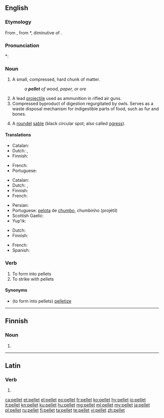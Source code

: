 ==English==

===Etymology===
From {{etyl|fro|en}} {{term|pelote||small ball|lang=fro}}, from {{etyl|VL.|en}} *{{term|pilotta|lang=la}}, diminutive of {{etyl|la|en}} {{term|pila||ball|lang=la}}.

===Pronunciation===
*: {{rhymes|ɛlɪt|lang=en}}

===Noun===
{{en-noun}}

# A small, compressed, hard chunk of matter.
#: ''a '''pellet''' of wood, paper, or ore''
# A lead [[projectile]] used as ammunition in rifled air guns.
# Compressed byproduct of digestion regurgitated by owls.  Serves as a waste disposal mechanism for indigestible parts of food, such as fur and bones.
# {{context|heraldiccharge|lang=en}} A [[roundel]] [[sable]] (black circular spot; also called [[ogress]]).

====Translations====
{{trans-top|A small, compressed, hard chunk of matter}}
* Catalan: {{t+|ca|pèl·let|m}}
* Dutch: {{t+|nl|balletje}}, {{t|nl|propje}}
* Finnish: {{t|fi|pelletti}}
{{trans-mid}}
* French: {{t+|fr|granule}}
* Portuguese: {{t+|pt|sedimento}}
{{trans-bottom}}

{{trans-top|A lead projectile used as ammunition in rifled air guns}}
* Catalan: {{t|ca|perdigó|m}}
* Dutch: {{t+|nl|kogeltje}}, {{t|nl|hagelkorrel}}
* Finnish: {{t+|fi|luoti}}
* French: {{t+|fr|plomb|m}}
{{trans-mid}}
* Persian: {{t+|fa|ساچمه|tr=sʌt͡ʃme(h)|sc=fa-Arab}}
* Portuguese: [[pelota]] de [[chumbo]], chumbinho (projétil)
* Scottish Gaelic: {{t|gd|peilear|m}}
* Yup'ik: {{t|esu|kal'ciissaaq}}
{{trans-bottom}}

{{trans-top|Compressed byproduct of digestion regurgitated by owls}}
* Dutch: {{t|nl|uilebal}}
* Finnish: {{t|fi|oksennuspallo}}
{{trans-mid}}
* French: {{t+|fr|pelote}}
* Spanish: {{t+|es|egagrópila|f}}
{{trans-bottom}}

===Verb===
{{en-verb}}

# To form into pellets
# To strike with pellets

====Synonyms====
*(to form into pellets) [[pelletize]]
----

==Finnish==

===Noun===
{{head|fi|noun form}}

# {{plural of|pelle|lang=fi}}

----

==Latin==

===Verb===
{{la-verb-form|pellet}}

# {{inflection of|pellō||3|s|futr|actv|indc|lang=la}}

[[ca:pellet]]
[[et:pellet]]
[[el:pellet]]
[[eo:pellet]]
[[fr:pellet]]
[[ko:pellet]]
[[hy:pellet]]
[[io:pellet]]
[[it:pellet]]
[[kn:pellet]]
[[ku:pellet]]
[[hu:pellet]]
[[mg:pellet]]
[[ml:pellet]]
[[my:pellet]]
[[ja:pellet]]
[[pl:pellet]]
[[ru:pellet]]
[[fi:pellet]]
[[ta:pellet]]
[[te:pellet]]
[[vi:pellet]]
[[zh:pellet]]